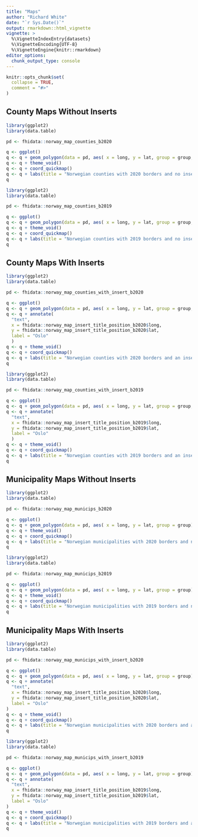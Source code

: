 ```yaml
---
title: "Maps"
author: "Richard White"
date: "`r Sys.Date()`"
output: rmarkdown::html_vignette
vignette: >
  %\VignetteIndexEntry{datasets}
  %\VignetteEncoding{UTF-8}
  %\VignetteEngine{knitr::rmarkdown}
editor_options: 
  chunk_output_type: console
---
```


```r
knitr::opts_chunk$set(
  collapse = TRUE,
  comment = "#>"
)
```


## County Maps Without Inserts

```r
library(ggplot2)
library(data.table)

pd <- fhidata::norway_map_counties_b2020

q <- ggplot()
q <- q + geom_polygon(data = pd, aes( x = long, y = lat, group = group, fill=location_code), color="black")
q <- q + theme_void()
q <- q + coord_quickmap()
q <- q + labs(title = "Norwegian counties with 2020 borders and no insert")
q
```

```r
library(ggplot2)
library(data.table)

pd <- fhidata::norway_map_counties_b2019

q <- ggplot()
q <- q + geom_polygon(data = pd, aes( x = long, y = lat, group = group, fill=location_code), color="black")
q <- q + theme_void()
q <- q + coord_quickmap()
q <- q + labs(title = "Norwegian counties with 2019 borders and no insert")
q
```

## County Maps With Inserts

```r
library(ggplot2)
library(data.table)

pd <- fhidata::norway_map_counties_with_insert_b2020

q <- ggplot()
q <- q + geom_polygon(data = pd, aes( x = long, y = lat, group = group, fill=location_code), color="black")
q <- q + annotate(
  "text", 
  x = fhidata::norway_map_insert_title_position_b2020$long, 
  y = fhidata::norway_map_insert_title_position_b2020$lat,
  label = "Oslo"
  )
q <- q + theme_void()
q <- q + coord_quickmap()
q <- q + labs(title = "Norwegian counties with 2020 borders and an insert for Oslo")
q
```

```r
library(ggplot2)
library(data.table)

pd <- fhidata::norway_map_counties_with_insert_b2019

q <- ggplot()
q <- q + geom_polygon(data = pd, aes( x = long, y = lat, group = group, fill=location_code), color="black")
q <- q + annotate(
  "text", 
  x = fhidata::norway_map_insert_title_position_b2019$long, 
  y = fhidata::norway_map_insert_title_position_b2019$lat,
  label = "Oslo"
  )
q <- q + theme_void()
q <- q + coord_quickmap()
q <- q + labs(title = "Norwegian counties with 2019 borders and an insert for Oslo")
q
```

## Municipality Maps Without Inserts

```r
library(ggplot2)
library(data.table)

pd <- fhidata::norway_map_municips_b2020

q <- ggplot()
q <- q + geom_polygon(data = pd, aes( x = long, y = lat, group = group), color="black", fill="white")
q <- q + theme_void()
q <- q + coord_quickmap()
q <- q + labs(title = "Norwegian municipalities with 2020 borders and no insert for Oslo")
q
```

```r
library(ggplot2)
library(data.table)

pd <- fhidata::norway_map_municips_b2019

q <- ggplot()
q <- q + geom_polygon(data = pd, aes( x = long, y = lat, group = group), color="black", fill="white")
q <- q + theme_void()
q <- q + coord_quickmap()
q <- q + labs(title = "Norwegian municipalities with 2019 borders and no insert for Oslo")
q
```

## Municipality Maps With Inserts

```r
library(ggplot2)
library(data.table)

pd <- fhidata::norway_map_municips_with_insert_b2020

q <- ggplot()
q <- q + geom_polygon(data = pd, aes( x = long, y = lat, group = group), color="black", fill="white")
q <- q + annotate(
  "text", 
  x = fhidata::norway_map_insert_title_position_b2020$long, 
  y = fhidata::norway_map_insert_title_position_b2020$lat,
  label = "Oslo"
)
q <- q + theme_void()
q <- q + coord_quickmap()
q <- q + labs(title = "Norwegian municipalities with 2020 borders and an insert for Oslo")
q
```

```r
library(ggplot2)
library(data.table)

pd <- fhidata::norway_map_municips_with_insert_b2019

q <- ggplot()
q <- q + geom_polygon(data = pd, aes( x = long, y = lat, group = group), color="black", fill="white")
q <- q + annotate(
  "text", 
  x = fhidata::norway_map_insert_title_position_b2019$long, 
  y = fhidata::norway_map_insert_title_position_b2019$lat,
  label = "Oslo"
)
q <- q + theme_void()
q <- q + coord_quickmap()
q <- q + labs(title = "Norwegian municipalities with 2019 borders and an insert for Oslo")
q
```

